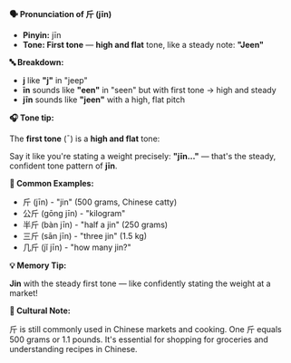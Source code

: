 **🗣️ Pronunciation of 斤 (jīn)**

- **Pinyin:** jīn
- **Tone: First tone** — **high and flat** tone, like a steady note: **"Jeen"**

**🔤 Breakdown:**

- **j** like **"j"** in "jeep"
- **īn** sounds like **"een"** in "seen" but with first tone → high and steady
- **jīn** sounds like **"jeen"** with a high, flat pitch

**🎧 Tone tip:**

The **first tone** (¯) is a **high and flat** tone:

Say it like you're stating a weight precisely: **"jīn..."** — that's the steady, confident tone
pattern of **jīn**.

**📝 Common Examples:**

- 斤 (jīn) - "jin" (500 grams, Chinese catty)
- 公斤 (gōng jīn) - "kilogram"
- 半斤 (bàn jīn) - "half a jin" (250 grams)
- 三斤 (sān jīn) - "three jin" (1.5 kg)
- 几斤 (jǐ jīn) - "how many jin?"

**💡 Memory Tip:**

**Jin** with the steady first tone — like confidently stating the weight at a market!

**📍 Cultural Note:**

斤 is still commonly used in Chinese markets and cooking. One 斤 equals 500 grams or 1.1 pounds.
It's essential for shopping for groceries and understanding recipes in Chinese.
